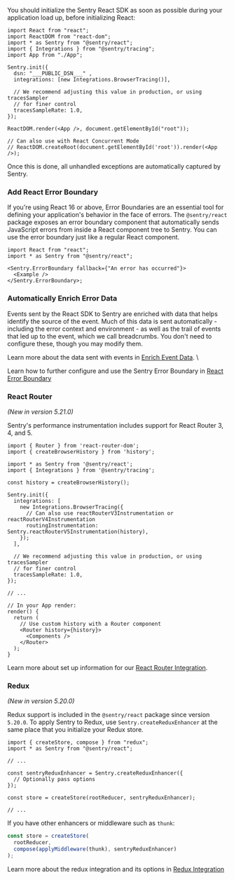 You should initialize the Sentry React SDK as soon as possible during your application load up, before initializing React:

```JSX
import React from "react";
import ReactDOM from "react-dom";
import * as Sentry from "@sentry/react";
import { Integrations } from "@sentry/tracing";
import App from "./App";

Sentry.init({
  dsn: "___PUBLIC_DSN___" ,
  integrations: [new Integrations.BrowserTracing()],

  // We recommend adjusting this value in production, or using tracesSampler
  // for finer control
  tracesSampleRate: 1.0,
});

ReactDOM.render(<App />, document.getElementById("root"));

// Can also use with React Concurrent Mode
// ReactDOM.createRoot(document.getElementById('root')).render(<App />);
```

Once this is done, all unhandled exceptions are automatically captured by Sentry.

### Add React Error Boundary

If you're using React 16 or above, Error Boundaries are an essential tool for defining your application's behavior in the face of errors. The `@sentry/react` package exposes an error boundary component that automatically sends JavaScript errors from inside a React component tree to Sentry. You can use the error boundary just like a regular React component.

```JSX
import React from "react";
import * as Sentry from "@sentry/react";

<Sentry.ErrorBoundary fallback={"An error has occurred"}>
  <Example />
</Sentry.ErrorBoundary>;
```

### Automatically Enrich Error Data

Events sent by the React SDK to Sentry are enriched with data that helps identify the source of the event. Much of this data is sent automatically - including the error context and environment - as well as the trail of events that led up to the event, which we call breadcrumbs. You don't need to configure these, though you may modify them.

Learn more about the data sent with events in [Enrich Event Data](enriching-events/context/).
\

Learn how to further configure and use the Sentry Error Boundary in [React Error Boundary](./components/errorboundary/)

### React Router

_(New in version 5.21.0)_

Sentry's performance instrumentation includes support for React Router 3, 4, and 5.

```JSX
import { Router } from 'react-router-dom';
import { createBrowserHistory } from 'history';

import * as Sentry from '@sentry/react';
import { Integrations } from '@sentry/tracing';

const history = createBrowserHistory();

Sentry.init({
  integrations: [
    new Integrations.BrowserTracing({
      // Can also use reactRouterV3Instrumentation or reactRouterV4Instrumentation
      routingInstrumentation: Sentry.reactRouterV5Instrumentation(history),
    });
  ],

  // We recommend adjusting this value in production, or using tracesSampler
  // for finer control
  tracesSampleRate: 1.0,
});

// ...

// In your App render:
render() {
  return (
    // Use custom history with a Router component
    <Router history={history}>
      <Components />
    </Router>
  );
}
```

Learn more about set up information for our [React Router Integration](configuration/integrations/react-router/).

### Redux

_(New in version 5.20.0)_

Redux support is included in the `@sentry/react` package since version `5.20.0`. To apply Sentry to Redux, use `Sentry.createReduxEnhancer` at the same place that you initialize your Redux store.

```JSX
import { createStore, compose } from "redux";
import * as Sentry from "@sentry/react";

// ...

const sentryReduxEnhancer = Sentry.createReduxEnhancer({
  // Optionally pass options
});

const store = createStore(rootReducer, sentryReduxEnhancer);

// ...
```

If you have other enhancers or middleware such as `thunk`:

```javascript
const store = createStore(
  rootReducer,
  compose(applyMiddleware(thunk), sentryReduxEnhancer)
);
```

Learn more about the redux integration and its options in [Redux Integration](configuration/integrations/redux/)
